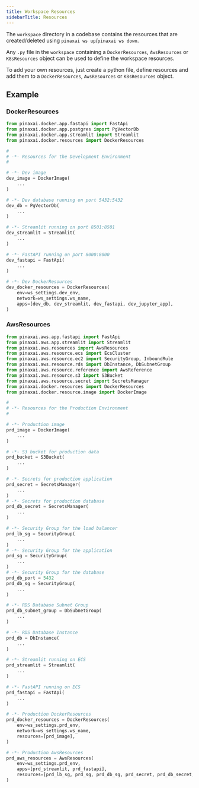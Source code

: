 ```yaml
---
title: Workspace Resources
sidebarTitle: Resources
---
```


The `workspace` directory in a codebase contains the resources that are created/deleted using `pinaxai ws up`/`pinaxai ws down`.

Any `.py` file in the `workspace` containing a `DockerResources`, `AwsResources` or `K8sResources` object can be used to define the workspace resources.

To add your own resources, just create a python file, define resources and add them to a `DockerResources`, `AwsResources` or `K8sResources` object.

## Example

### DockerResources

```python workspace/dev_resources.py
from pinaxai.docker.app.fastapi import FastApi
from pinaxai.docker.app.postgres import PgVectorDb
from pinaxai.docker.app.streamlit import Streamlit
from pinaxai.docker.resources import DockerResources

#
# -*- Resources for the Development Environment
#

# -*- Dev image
dev_image = DockerImage(
    ...
)

# -*- Dev database running on port 5432:5432
dev_db = PgVectorDb(
    ...
)

# -*- Streamlit running on port 8501:8501
dev_streamlit = Streamlit(
    ...
)

# -*- FastAPI running on port 8000:8000
dev_fastapi = FastApi(
    ...
)

# -*- Dev DockerResources
dev_docker_resources = DockerResources(
    env=ws_settings.dev_env,
    network=ws_settings.ws_name,
    apps=[dev_db, dev_streamlit, dev_fastapi, dev_jupyter_app],
)
```

### AwsResources

```python workspace/prd_resources.py
from pinaxai.aws.app.fastapi import FastApi
from pinaxai.aws.app.streamlit import Streamlit
from pinaxai.aws.resources import AwsResources
from pinaxai.aws.resource.ecs import EcsCluster
from pinaxai.aws.resource.ec2 import SecurityGroup, InboundRule
from pinaxai.aws.resource.rds import DbInstance, DbSubnetGroup
from pinaxai.aws.resource.reference import AwsReference
from pinaxai.aws.resource.s3 import S3Bucket
from pinaxai.aws.resource.secret import SecretsManager
from pinaxai.docker.resources import DockerResources
from pinaxai.docker.resource.image import DockerImage

#
# -*- Resources for the Production Environment
#

# -*- Production image
prd_image = DockerImage(
    ...
)

# -*- S3 bucket for production data
prd_bucket = S3Bucket(
    ...
)

# -*- Secrets for production application
prd_secret = SecretsManager(
    ...
)
# -*- Secrets for production database
prd_db_secret = SecretsManager(
    ...
)

# -*- Security Group for the load balancer
prd_lb_sg = SecurityGroup(
    ...
)
# -*- Security Group for the application
prd_sg = SecurityGroup(
    ...
)
# -*- Security Group for the database
prd_db_port = 5432
prd_db_sg = SecurityGroup(
    ...
)

# -*- RDS Database Subnet Group
prd_db_subnet_group = DbSubnetGroup(
    ...
)

# -*- RDS Database Instance
prd_db = DbInstance(
    ...
)

# -*- Streamlit running on ECS
prd_streamlit = Streamlit(
    ...
)

# -*- FastAPI running on ECS
prd_fastapi = FastApi(
    ...
)

# -*- Production DockerResources
prd_docker_resources = DockerResources(
    env=ws_settings.prd_env,
    network=ws_settings.ws_name,
    resources=[prd_image],
)

# -*- Production AwsResources
prd_aws_resources = AwsResources(
    env=ws_settings.prd_env,
    apps=[prd_streamlit, prd_fastapi],
    resources=[prd_lb_sg, prd_sg, prd_db_sg, prd_secret, prd_db_secret, prd_db_subnet_group, prd_db, prd_bucket],
)
```
